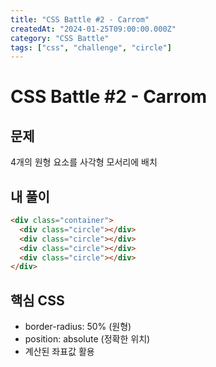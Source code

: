 ```yaml
---
title: "CSS Battle #2 - Carrom"
createdAt: "2024-01-25T09:00:00.000Z"
category: "CSS Battle"
tags: ["css", "challenge", "circle"]
---
```


# CSS Battle #2 - Carrom

## 문제

4개의 원형 요소를 사각형 모서리에 배치

## 내 풀이

```html
<div class="container">
  <div class="circle"></div>
  <div class="circle"></div>
  <div class="circle"></div>
  <div class="circle"></div>
</div>
```

## 핵심 CSS

- border-radius: 50% (원형)
- position: absolute (정확한 위치)
- 계산된 좌표값 활용
